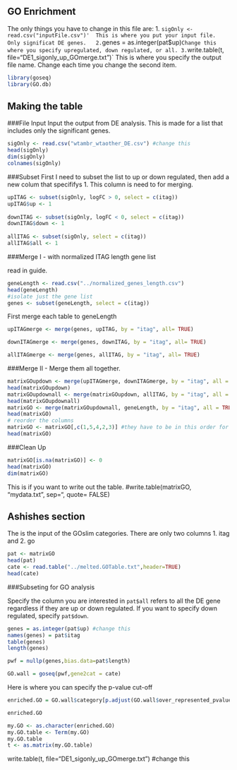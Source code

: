 GO Enrichment
-------------

The only things you have to change in this file are:
1.  `sigOnly <- read.csv("inputFile.csv")'  This is where you put your input file. Only significat DE genes.  
2. `genes = as.integer(pat$up)` Change this where you specify upregulated, down regulated, or all.
3. `write.table(t, file="DE1_sigonly_up_GOmerge.txt")` This is where you specify the output file name.  Change each time you change the second item.


```r
library(goseq)
library(GO.db)
```

Making the table
-----------------

###File Input
Input the output from DE analysis.  This is made for a list that includes only the significant genes.  

```r
sigOnly <- read.csv("wtambr_wtaother_DE.csv") #change this
head(sigOnly)
dim(sigOnly)
colnames(sigOnly)
```

###Subset 
First I need to subset the list to up or down regulated, then add a new colum that specififys 1.  This column is need to for merging. 

```r
upITAG <- subset(sigOnly, logFC > 0, select = c(itag))
upITAG$up <- 1 
    
downITAG <- subset(sigOnly, logFC < 0, select = c(itag))
downITAG$down <- 1 
  
allITAG <- subset(sigOnly, select = c(itag))
allITAG$all <- 1
```

###Merge I - with normalized ITAG length gene list

read in guide. 
```r
geneLength <- read.csv("../normalized_genes_length.csv")
head(geneLength)
#isolate just the gene list
genes <- subset(geneLength, select = c(itag))
```

First merge each table to geneLength
```r
upITAGmerge <- merge(genes, upITAG, by = "itag", all= TRUE)

downITAGmerge <- merge(genes, downITAG, by = "itag", all= TRUE)

allITAGmerge <- merge(genes, allITAG, by = "itag", all= TRUE)

```

###Merge II - Merge them all together.

```r
matrixGOupdown <- merge(upITAGmerge, downITAGmerge, by = "itag", all = TRUE)
head(matrixGOupdown)
matrixGOupdownall <- merge(matrixGOupdown, allITAG, by = "itag", all = TRUE)
head(matrixGOupdownall)
matrixGO <- merge(matrixGOupdownall, geneLength, by = "itag", all = TRUE)
head(matrixGO)
# reorder the columns
matrixGO <- matrixGO[,c(1,5,4,2,3)] #they have to be in this order for some reason. 
head(matrixGO)
```

###Clean Up
```r
matrixGO[is.na(matrixGO)] <- 0
head(matrixGO)
dim(matrixGO)
```

This is if you want to write out the table. 
#write.table(matrixGO, "mydata.txt", sep="\t", quote= FALSE)

Ashishes section
--------------------------------------------------------------------------------------------

The is the input of the GOslim categories.  There are only two columns 1. itag and 2. go

```r
pat <- matrixGO
head(pat)
cate <- read.table("../melted.GOTable.txt",header=TRUE)
head(cate)
```

###Subseting for GO analysis

Specify the column you are interested in `pat$all` refers to all the DE gene regardless if they are up or down regulated. If you want to specify down regulated, specify `pat$down`.

```r
genes = as.integer(pat$up) #change this
names(genes) = pat$itag
table(genes)
length(genes)

pwf = nullp(genes,bias.data=pat$length)

GO.wall = goseq(pwf,gene2cat = cate)
```

Here is where you can specify the p-value cut-off

```r
enriched.GO = GO.wall$category[p.adjust(GO.wall$over_represented_pvalue, method = "BH") < 0.05]

enriched.GO

my.GO <- as.character(enriched.GO)
my.GO.table <- Term(my.GO)
my.GO.table
t <- as.matrix(my.GO.table)
```

write.table(t, file="DE1_sigonly_up_GOmerge.txt") #change this


